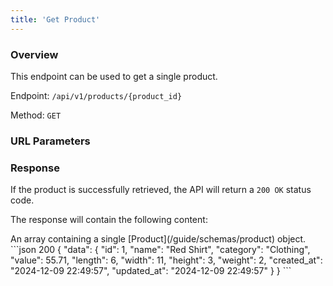 ```yaml
---
title: 'Get Product'
---
```



### Overview

This endpoint can be used to get a single product.

Endpoint: `/api/v1/products/{product_id}`

Method: `GET`

### URL Parameters

<ProductIdField action="retrieve"/>

### Response

If the product is successfully retrieved, the API will return a `200 OK` status code.

The response will contain the following content:

<ResponseField name="data" type="array" required>
    An array containing a single [Product](/guide/schemas/product) object.
</ResponseField>

<ResponseExample>
    ```json 200
    {
        "data": {
            "id": 1,
            "name": "Red Shirt",
            "category": "Clothing",
            "value": 55.71,
            "length": 6,
            "width": 11,
            "height": 3,
            "weight": 2,
            "created_at": "2024-12-09 22:49:57",
            "updated_at": "2024-12-09 22:49:57"
        }
    }
    ```
</ResponseExample>
